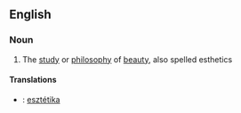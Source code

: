==English==
===Noun===
#The [[study]] or [[philosophy]] of [[beauty]], also spelled esthetics
====Translations====
*{{hu}}: [[esztétika]]